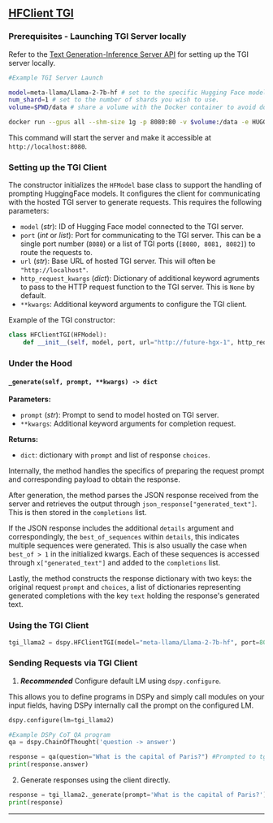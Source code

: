 
## [HFClient TGI](https://github.com/huggingface/text-generation-inference)

### Prerequisites - Launching TGI Server locally

Refer to the [Text Generation-Inference Server API](/api/local_language_model_clients/TGI) for setting up the TGI server locally.

```bash
#Example TGI Server Launch

model=meta-llama/Llama-2-7b-hf # set to the specific Hugging Face model ID you wish to use.
num_shard=1 # set to the number of shards you wish to use.
volume=$PWD/data # share a volume with the Docker container to avoid downloading weights every run

docker run --gpus all --shm-size 1g -p 8080:80 -v $volume:/data -e HUGGING_FACE_HUB_TOKEN={your_token} ghcr.io/huggingface/text-generation-inference:latest --model-id $model --num-shard $num_shard
```

This command will start the server and make it accessible at `http://localhost:8080`.


### Setting up the TGI Client

The constructor initializes the `HFModel` base class to support the handling of prompting HuggingFace models. It configures the client for communicating with the hosted TGI server to generate requests. This requires the following parameters:

- `model` (_str_): ID of Hugging Face model connected to the TGI server.
- `port` (_int_ or _list_): Port for communicating to the TGI server. This can be a single port number (`8080`) or a list of TGI ports (`[8080, 8081, 8082]`) to route the requests to.
- `url` (_str_): Base URL of hosted TGI server. This will often be `"http://localhost"`.
- `http_request_kwargs` (_dict_): Dictionary of additional keyword agruments to pass to the HTTP request function to the TGI server. This is `None` by default. 
- `**kwargs`: Additional keyword arguments to configure the TGI client.

Example of the TGI constructor:

```python
class HFClientTGI(HFModel):
    def __init__(self, model, port, url="http://future-hgx-1", http_request_kwargs=None, **kwargs):
```

### Under the Hood

#### `_generate(self, prompt, **kwargs) -> dict`

**Parameters:**
- `prompt` (_str_): Prompt to send to model hosted on TGI server.
- `**kwargs`: Additional keyword arguments for completion request.

**Returns:**
- `dict`: dictionary with `prompt` and list of response `choices`.

Internally, the method handles the specifics of preparing the request prompt and corresponding payload to obtain the response. 

After generation, the method parses the JSON response received from the server and retrieves the output through `json_response["generated_text"]`. This is then stored in the `completions` list.

If the JSON response includes the additional `details` argument and correspondingly, the `best_of_sequences` within `details`, this indicates multiple sequences were generated. This is also usually the case when `best_of > 1` in the initialized kwargs. Each of these sequences is accessed through `x["generated_text"]` and added to the `completions` list.

Lastly, the method constructs the response dictionary with two keys: the original request `prompt` and `choices`, a list of dictionaries representing generated completions with the key `text` holding the response's generated text.


### Using the TGI Client

```python
tgi_llama2 = dspy.HFClientTGI(model="meta-llama/Llama-2-7b-hf", port=8080, url="http://localhost")
```

### Sending Requests via TGI Client

1) _**Recommended**_ Configure default LM using `dspy.configure`.

This allows you to define programs in DSPy and simply call modules on your input fields, having DSPy internally call the prompt on the configured LM.

```python
dspy.configure(lm=tgi_llama2)

#Example DSPy CoT QA program
qa = dspy.ChainOfThought('question -> answer')

response = qa(question="What is the capital of Paris?") #Prompted to tgi_llama2
print(response.answer)
```

2) Generate responses using the client directly.

```python
response = tgi_llama2._generate(prompt='What is the capital of Paris?')
print(response)
```

***

<AuthorDetails name="Arnav Singhvi"/>